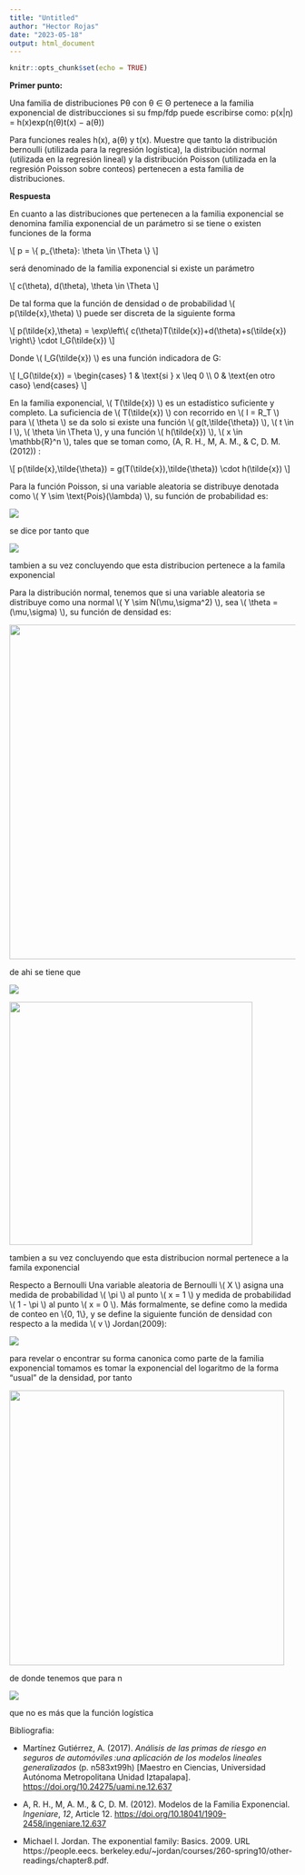```yaml
---
title: "Untitled"
author: "Hector Rojas"
date: "2023-05-18"
output: html_document
---
```


```r
knitr::opts_chunk$set(echo = TRUE)
```

**Primer punto:**

Una familia de distribuciones Pθ con θ ∈ Θ pertenece a la familia exponencial de distribucciones si su fmp/fdp puede escribirse como: p(x\|η) = h(x)exp(η(θ)t(x) − a(θ))

Para funciones reales h(x), a(θ) y t(x). Muestre que tanto la distribución bernoulli (utilizada para la regresión logística), la distribución normal (utilizada en la regresión lineal) y la distribución Poisson (utilizada en la regresión Poisson sobre conteos) pertenecen a esta familia de distribuciones.

**Respuesta**

En cuanto a las distribuciones que pertenecen a la familia exponencial se denomina familia exponencial de un parámetro si se tiene o existen funciones de la forma

\\[ p = \\{ p\_{\\theta}: \\theta \\in \\Theta \\} \\]

será denominado de la familia exponencial si existe un parámetro

\\[ c(\\theta), d(\\theta), \\theta \\in \\Theta \\]

De tal forma que la función de densidad o de probabilidad \\( p(\\tilde{x},\\theta) \\) puede ser discreta de la siguiente forma

\\[ p(\\tilde{x},\\theta) = \\exp\\left\\{ c(\\theta)T(\\tilde{x})+d(\\theta)+s(\\tilde{x}) \\right\\} \\cdot I_G(\\tilde{x}) \\]

Donde \\( I_G(\\tilde{x}) \\) es una función indicadora de G:

\\[ I_G(\\tilde{x}) = \\begin{cases} 1 & \\text{si } x \\leq 0 \\\\ 0 & \\text{en otro caso} \\end{cases} \\]

En la familia exponencial, \\( T(\\tilde{x}) \\) es un estadístico suficiente y completo. La suficiencia de \\( T(\\tilde{x}) \\) con recorrido en \\( I = R_T \\) para \\( \\theta \\) se da solo si existe una función \\( g(t,\\tilde{\\theta}) \\), \\( t \\in I \\), \\( \\theta \\in \\Theta \\), y una función \\( h(\\tilde{x}) \\), \\( x \\in \\mathbb{R}\^n \\), tales que se toman como, (A, R. H., M, A. M., & C, D. M. (2012)) :

\\[ p(\\tilde{x},\\tilde{\\theta}) = g(T(\\tilde{x}),\\tilde{\\theta}) \\cdot h(\\tilde{x}) \\]

Para la función Poisson, si una variable aleatoria se distribuye denotada como \\( Y \\sim \\text{Pois}(\\lambda) \\), su función de probabilidad es:

![](GitHub/Taller-3-AAD/imagen_5.png)

se dice por tanto que

![](GitHub/Taller-3-AAD/imagen_6.png)

tambien a su vez concluyendo que esta distribucion pertenece a la famila exponencial

Para la distribución normal, tenemos que si una variable aleatoria se distribuye como una normal \\( Y \\sim N(\\mu,\\sigma\^2) \\), sea \\( \\theta = (\\mu,\\sigma) \\), su función de densidad es:

![](GitHub/Taller-3-AAD/imagen_7.png){width="589"}

de ahi se tiene que

![](GitHub/Taller-3-AAD/imagen_8.png)

![](GitHub/Taller-3-AAD/imagen_9.png){width="428"}

tambien a su vez concluyendo que esta distribucion normal pertenece a la famila exponencial

Respecto a Bernoulli Una variable aleatoria de Bernoulli \\( X \\) asigna una medida de probabilidad \\( \\pi \\) al punto \\( x = 1 \\) y medida de probabilidad \\( 1 - \\pi \\) al punto \\( x = 0 \\). Más formalmente, se define como la medida de conteo en \\{0, 1\\}, y se define la siguiente función de densidad con respecto a la medida \\( v \\) Jordan(2009):

![](GitHub/Taller-3-AAD/imagen_10.png)

para revelar o encontrar su forma canonica como parte de la familia exponencial tomamos es tomar la exponencial del logaritmo de la forma "usual" de la densidad, por tanto

![](GitHub/Taller-3-AAD/imagen_11.png){width="484"}

de donde tenemos que para n

![](GitHub/Taller-3-AAD/imagen_12.png)

que no es más que la función logística

Bibliografia:

-   Martínez Gutiérrez, A. (2017). *Análisis de las primas de riesgo en seguros de automóviles :una aplicación de los modelos lineales generalizados* (p. n583xt99h) [Maestro en Ciencias, Universidad Autónoma Metropolitana Unidad Iztapalapa]. [https://doi.org/10.24275/uami.n](https://doi.org/10.24275/uami.n583xt99h)[e.12.637](https://doi.org/10.18041/1909-2458/ingeniare.12.637)

-   A, R. H., M, A. M., & C, D. M. (2012). Modelos de la Familia Exponencial. *Ingeniare*, *12*, Article 12. <https://doi.org/10.18041/1909-2458/ingeniare.12.637>

-   Michael I. Jordan. The exponential family: Basics. 2009. URL https://people.eecs.
    berkeley.edu/\~jordan/courses/260-spring10/other-readings/chapter8.pdf.
